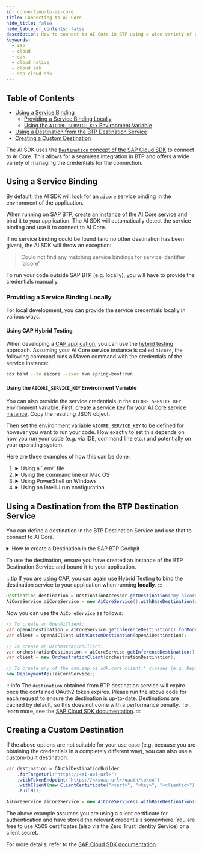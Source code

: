 ```yaml
---
id: connecting-to-ai-core
title: Connecting to AI Core
hide_title: false
hide_table_of_contents: false
description: How to connect to AI Core in BTP using a wide variety of credentials.
keywords:
  - sap
  - cloud
  - sdk
  - cloud native
  - cloud sdk
  - sap cloud sdk
---
```


## Table of Contents

- [Using a Service Binding](#using-a-service-binding)
  - [Providing a Service Binding Locally](#providing-a-service-binding-locally)
  - [Using the `AICORE_SERVICE_KEY` Environment Variable](#using-the-aicore_service_key-environment-variable)
- [Using a Destination from the BTP Destination Service](#using-a-destination-from-the-btp-destination-service)
- [Creating a Custom Destination](#creating-a-custom-destination)

The AI SDK uses the [`Destination` concept of the SAP Cloud SDK](https://sap.github.io/cloud-sdk/docs/java/features/connectivity/destination-service) to connect to AI Core.
This allows for a seamless integration in BTP and offers a wide variety of managing the credentials for the connection.

## Using a Service Binding

By default, the AI SDK will look for an `aicore` service binding in the environment of the application.

When running on SAP BTP, [create an instance of the AI Core service](https://help.sap.com/docs/sap-ai-core/sap-ai-core-service-guide/create-service-instance) and bind it to your application.
The AI SDK will automatically detect the service binding and use it to connect to AI Core.

If no service binding could be found (and no other destination has been given), the AI SDK will throw an exception:

> Could not find any matching service bindings for service identifier 'aicore'

To run your code outside SAP BTP (e.g. locally), you will have to provide the credentials manually.

### Providing a Service Binding Locally

For local development, you can provide the service credentials locally in various ways.

#### Using CAP Hybrid Testing

When developing a [CAP application](https://cap.cloud.sap/docs/), you can use the [hybrid testing](https://cap.cloud.sap/docs/advanced/hybrid-testing#services-on-cloud-foundry) approach.
Assuming your AI Core service instance is called `aicore`, the following command runs a Maven command with the credentials of the service instance:

```bash
cds bind --to aicore --exec mvn spring-boot:run
```

#### Using the `AICORE_SERVICE_KEY` Environment Variable

You can also provide the service credentials in the `AICORE_SERVICE_KEY` environment variable.
First, [create a service key for your AI Core service instance](https://help.sap.com/docs/sap-ai-core/sap-ai-core-service-guide/create-service-key).
Copy the resulting JSON object.

Then set the environment variable `AICORE_SERVICE_KEY` to be defined for however you want to run your code.
How exactly to set this depends on how you run your code (e.g. via IDE, command line etc.) and potentially on your operating system.

Here are three examples of how this can be done:

<!-- prettier-ignore-start-->

1.  <details>
    <summary>Using a `.env` file</summary>

    Create a `.env` file in the **working directory** from which you run your code.
    Add the following line:

    ```txt
    AICORE_SERVICE_KEY={ "clientid": "...", "clientsecret": "...", "url": "...", "serviceurls": { "AI_API_URL": "..." } }
    ```

    :::info
    The value of `AICORE_SERVICE_KEY` must be a single line, so remove any line breaks from the service key JSON.
    :::

    </details>

2.  <details> 
    <summary>Using the command line on Mac OS</summary>

    Run your code with the following command:

    ```bash
    export AICORE_SERVICE_KEY='{ "clientid": "...", "clientsecret": "...", "url": "...", "serviceurls": { "AI_API_URL": "..." } }'
    mvn ...
    ```

    </details>

3.  <details> 
    <summary>Using PowerShell on Windows</summary>

    Run your code with the following command:

    ```shell
    $env:AICORE_SERVICE_KEY='{ "clientid": "...", "clientsecret": "...", "url": "...", "serviceurls": { "AI_API_URL": "..." } }'
    mvn ...
    ```

    </details>

4.  <details>
    <summary>Using an IntelliJ run configuration</summary>

    In IntelliJ, go to `Run` > `Edit Configurations...` > `Environment variables`.
    Add a new environment variable with the name `AICORE_SERVICE_KEY` and paste the service key as value.

    For more information, see the [official IntelliJ documentation](https://www.jetbrains.com/help/idea/run-debug-configuration-application.html#configure-environment-variables).

    </details>

<!-- prettier-ignore-end-->

## Using a Destination from the BTP Destination Service

You can define a destination in the BTP Destination Service and use that to connect to AI Core.

<details>
<summary>How to create a Destination in the SAP BTP Cockpit</summary>

1. [Create a service key for your AI Core service instance](https://help.sap.com/docs/sap-ai-core/sap-ai-core-service-guide/create-service-key).

2. Create a new Destination in the SAP BTP Cockpit with the following properties:

- **Name**: `my-aicore`
- **Type**: `HTTP`
- **URL**: `[serviceurls.AI_API_URL]`
- **Proxy Type**: `Internet`
- **Authentication**: `OAuth2ClientCredentials`
- **Client ID**: `[clientid]`
- **Client Secret**: `[clientsecret]`
- **Token Service URL Type**: `Dedicated`
- **Token Service URL**: `[url]/oauth/token`

  Fill in the values for URL, client ID, client secret, and token service URL from the service key JSON.
  Make sure to add `/oauth/token` in the token service URL.

</details>

To use the destination, ensure you have created an instance of the BTP Destination Service and bound it to your application.

:::tip
If you are using CAP, you can again use Hybrid Testing to bind the destination service to your application when running **locally**.
:::

```java
Destination destination = DestinationAccessor.getDestination("my-aicore").asHttp();
AiCoreService aiCoreService = new AiCoreService().withBaseDestination(destination);
```

Now you can use the `AiCoreService` as follows:

```java
// To create an OpenAiClient:
var openAiDestination = aiCoreService.getInferenceDestination().forModel(OpenAiModel.TEXT_EMBEDDING_3_LARGE);
var client = OpenAiClient.withCustomDestination(openAiDestination);

// To create an OrchestrationClient:
var orchestrationDestination = aiCoreService.getInferenceDestination().forScenario("orchestration");
var client = new OrchestrationClient(orchestrationDestination);

// To create any of the com.sap.ai.sdk.core.client.* classes (e.g. DeploymentApi):
new DeploymentApi(aiCoreService);
```

:::info
The `destination` obtained from BTP destination service will expire once the contained OAuth2 token expires.
Please run the above code for each request to ensure the destination is up-to-date.
Destinations are cached by default, so this does not come with a performance penalty.
To learn more, see the [SAP Cloud SDK documentation](https://sap.github.io/cloud-sdk/docs/java/features/connectivity/destination-service).
:::

## Creating a Custom Destination

If the above options are not suitable for your use case (e.g. because you are obtaining the credentials in a completely different way), you can also use a custom-built destination:

```java
var destination = OAuth2DestinationBuilder
    .forTargetUrl("https://<ai-api-url>")
    .withTokenEndpoint("https://<xsuaa-url>/oauth/token")
    .withClient(new ClientCertificate("<cert>", "<key>", "<clientid>"), OnBehalfOf.TECHNICAL_USER_PROVIDER)
    .build();

AiCoreService aiCoreService = new AiCoreService().withBaseDestination(destination);
```

The above example assumes you are using a client certificate for authentication and have stored the relevant credentials somewhere.
You are free to use X509 certificates (also via the Zero Trust Identity Service) or a client secret.

For more details, refer to the [SAP Cloud SDK documentation](https://sap.github.io/cloud-sdk/docs/java/features/connectivity/destination-service).
